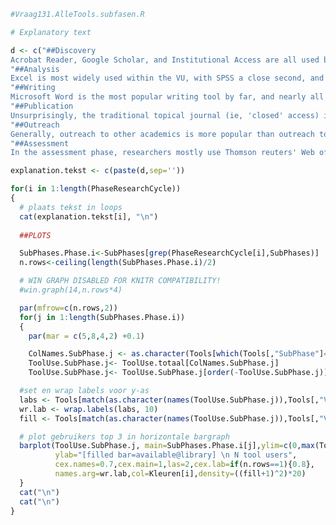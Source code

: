 



```r
#Vraag131.AlleTools.subfasen.R

# Explanatory text

d <- c("##Discovery
Acrobat Reader, Google Scholar, and Institutional Access are all used by approximately 500 respondents. Looking at the more detailed figures showing all tools per research activity, it becomes clear that these tools are not direct competitors: each are leading tools in different research activities. Acrobat Reader is a very poular tool for reading, Google Scholar for searching literature, and Institutional Access to gain access to academic literature.",
"##Analysis 
Excel is most widely used within the VU, with SPSS a close second, and R a more distant third. These tools fall within the same activity class, and could be considered rival tools. It is notable that very few reseachers use tools to share there analysis, and it would be interesting to see how this evolves in the future.",
"##Writing
Microsoft Word is the most popular writing tool by far, and nearly all respondents indicate that they use Word. The second and third most popular tools in the Writing category are reference managers: Endnote and Mendeley. Endnote is supported by the Library, but Mendeley has only slightly fewer users.",
"##Publication
Unsurprisingly, the traditional topical journal (ie, 'closed' access) is still the leading outlet for academic work; more than eighty per cent of respondents with at least one publication indicate they have published in such a journal. The second and third most popular tools, ResearchGate and Open Access topical journals, are Open Access outlets. Note that ResearchGate is seen as a tool for archival, rather than publication.",
"##Outreach
Generally, outreach to other academics is more popular than outreach to a broader public. ResearchGate and Google Scholar profiles are the most popular tools in this category. Twitter, and to a lesser extent WordPress, are used as tools for outreach to a broader public. Very few researchers make their presentations available for others.",
"##Assessment 
In the assessment phase, researchers mostly use Thomson reuters' Web of Science Journal Citation Reports to measure impact. Scopus is used as well, but much less often, presumably because the VU does not offer access to it. Alternative ('open') ways of peer review have very few users.")

explanation.tekst <- c(paste(d,sep=''))

for(i in 1:length(PhaseResearchCycle))
{
  # plaats tekst in loops
  cat(explanation.tekst[i], "\n")
  
  ##PLOTS

  SubPhases.Phase.i<-SubPhases[grep(PhaseResearchCycle[i],SubPhases)]
  n.rows<-ceiling(length(SubPhases.Phase.i)/2)

  # WIN GRAPH DISABLED FOR KNITR COMPATIBILITY!
  #win.graph(14,n.rows*4)

  par(mfrow=c(n.rows,2))
  for(j in 1:length(SubPhases.Phase.i))
  {
    par(mar = c(5,8,4,2) +0.1)

    ColNames.SubPhase.j <- as.character(Tools[which(Tools[,"SubPhase"]==SubPhases.Phase.i[j]),"Variable.name"])
    ToolUse.SubPhase.j<- ToolUse.totaal[ColNames.SubPhase.j]
    ToolUse.SubPhase.j<- ToolUse.SubPhase.j[order(-ToolUse.SubPhase.j)]

  #set en wrap labels voor y-as
  labs <- Tools[match(as.character(names(ToolUse.SubPhase.j)),Tools[,"Variable.name"]),"Tool.name"]
  wr.lab <- wrap.labels(labs, 10)
  fill <- Tools[match(as.character(names(ToolUse.SubPhase.j)),Tools[,"Variable.name"]),"UB.support"]

  # plot gebruikers top 3 in horizontale bargraph 
  barplot(ToolUse.SubPhase.j, main=SubPhases.Phase.i[j],ylim=c(0,max(ToolUse.totaal)),
          ylab="[filled bar=available@library] \n N tool users",
          cex.names=0.7,cex.main=1,las=2,cex.lab=if(n.rows==1){0.8},
          names.arg=wr.lab,col=Kleuren[i],density=((fill+1)^2)*20)
  }
  cat("\n")
  cat("\n")
}
```
